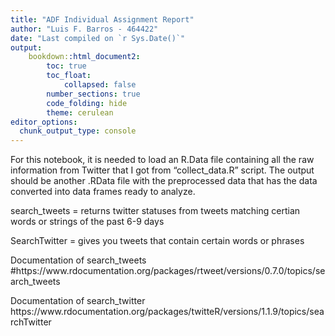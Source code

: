 ```yaml
---
title: "ADF Individual Assignment Report"
author: "Luis F. Barros - 464422"
date: "Last compiled on `r Sys.Date()`"
output: 
    bookdown::html_document2:
        toc: true
        toc_float: 
            collapsed: false
        number_sections: true
        code_folding: hide
        theme: cerulean
editor_options: 
  chunk_output_type: console
---
```


For this notebook, it is needed to load an R.Data file containing all the raw 
information from Twitter that I got from "collect_data.R" script. 
The output should be another .RData file with the preprocessed data that has the data converted
into data frames ready to analyze.

search_tweets = returns twitter statuses from tweets matching certian words or strings of the past 6-9 days 

SearchTwitter = gives you tweets that contain certain words or phrases

Documentation of search_tweets
#https://www.rdocumentation.org/packages/rtweet/versions/0.7.0/topics/search_tweets

Documentation of search_twitter
https://www.rdocumentation.org/packages/twitteR/versions/1.1.9/topics/searchTwitter
